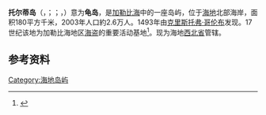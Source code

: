 {{Refimprove|time=2015-05-21}}
{{Infobox Settlement
|official_name = 托尔蒂岛
|native_name   = Île de la Tortue
|nickname               = 龟岛
|settlement_type        = 島
|motto                  = 
|image_skyline          = Tortuga Island NASA.jpg
|imagesize              = 200px
|image_caption          = 托尔蒂岛太空图片
|image_flag             = 
|flag_size              = 
|image_seal             = 
|seal_size              = 
|image_shield           = 
|shield_size            = 
|city_logo              = 
|citylogo_size          = 
|pushpin_map            = Haiti
|pushpin_label_position = right
|pushpin_map_caption    =托尔蒂岛在海地的位置
|pushpin_mapsize        = 
|coordinates_display    = inline,title
|coordinates_region     = HT
|subdivision_type       = 国家
|subdivision_name       = {{flag|Haiti}}
|subdivision_type1      = 省
|subdivision_name1      = [[西北省_(海地)|西北省]]
|government_footnotes   = 
|government_type        = 
|leader_title           = 
|leader_name            = 
|leader_title1          = 
|leader_name1           = 
|leader_title2          =
|leader_name2           =
|leader_title3          =
|leader_name3           =
|leader_title4          =
|leader_name4           =
|established_title      = 发现时间
|established_date       = 1493年
|established_title2     = 定居
|established_date2      = 1625年
|established_title3     =  
|established_date3      = 
|unit_pref            = Metric
|area_footnotes       = 
|area_total_km2       = 180
|area_land_km2        = 
|area_water_km2       = 
|area_total_sq_mi     = 69
|area_land_sq_mi      = 
|area_water_sq_mi     = 
|area_water_percent   = 
|area_urban_km2       = 
|area_urban_sq_mi     = 
|area_metro_km2       = 
|area_metro_sq_mi     = 
|population_as_of     = 2003年
|population_footnotes = 
|population_note      = 
|population_total     = 25,936
|population_density_km2          = 144
|population_density_sq_mi        = 376
|population_metro                = 
|population_density_metro_km2    = 
|population_density_metro_sq_mi  = 
|population_urban                = 
|population_density_urban_km2    = 
|population_density_urban_sq_mi  = 
|population_blank1_title         = 
|population_blank1               = 
|population_density_blank1_km2   = 
|population_density_blank1_sq_mi = 
|timezone               = [[UTC-5|-5]]
|utc_offset             = 
|timezone_DST           = [[UTC-4|-4]]
|utc_offset_DST         = 
|latd=20 |latm=4 |lats=0 |latNS=N
|longd=72 |longm=49 |longs=0 |longEW=W
|elevation_footnotes    =  
|elevation_m            = 459
|elevation_ft           = 1506
|postal_code_type       = 
|postal_code            = 
|area_code              = 
|blank_name             = 
|blank_info             = 
|blank1_name            = 
|blank1_info            = 
|website                = 
|footnotes              = 
}}
{{Distinguish|托爾圖加島|拉托爾圖加島}}
'''托尔蒂岛'''（{{lang-fr|Île de la Tortue}}，{{IPA-fr|il də la tɔʁty|IPA}}；{{lang-ht|Latòti}}；{{lang-es|Isla Tortuga}}，{{IPA-es|ˈisla torˈtuɣa|IPA}}）意为'''龟岛'''，是[[加勒比海|加勒比海]]中的一座岛屿，位于[[海地|海地]]北部海岸，面积180平方千米，2003年人口約2.6万人。1493年由[[克里斯托弗·哥伦布|克里斯托弗·哥伦布]]发现。17世纪该地为加勒比海地区[[海盗|海盗]]的重要活动基地<ref name="WDL">{{cite web |url = http://www.wdl.org/zh/item/4393/ |title = 保卫西印度群岛所有海岸港口及人口的方法 |website = [[World_Digital_Library|World Digital Library]] |date = 1694 |accessdate = 2013-08-30 |archive-date = 2014-05-08 |archive-url = https://web.archive.org/web/20140508234750/http://www.wdl.org/zh/item/4393/ |dead-url = no }}</ref>。现为海地[[西北省_(海地)|西北省]]管辖。

== 参考资料 ==
{{Reflist}}

[[Category:海地岛屿|Category:海地岛屿]]